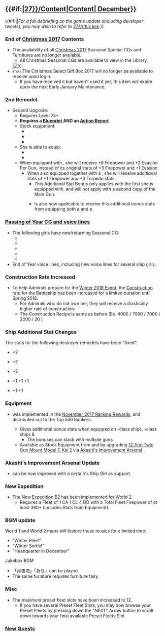 =={{#if:{{{thread|}}}|[[Partials/Updates/2017_December_{{Ordinal|27}}/Content|Content]]|[[Thread:624727|{{Ordinal|27}} December]]}}==
{{#if:{{{thread|}}}||''For a full debriefing on the game update (including developer tweets), you may wish to refer to [[Partials/Updates/2017_December_{{Ordinal|27}}|this link]].''}}
===End of [[Seasonal/Christmas 2017|Christmas 2017]] Contents===
*The availability of all [[Seasonal/Christmas 2017|Christmas 2017]] Seasonal Special CGs and Furnitures are no longer available.
**All Christmas Seasonal CGs are available to view in the Library.
*[[File:Xmas Select Gift Box Icon.png|32px]]The Christmas Select Gift Box 2017 will no longer be available to receive upon login.
**If you have received it but haven't used it yet, this item will expire upon the next Early January Maintenance.
{{clear}}

==={{ShipLink|Naganami}} 2nd Remodel===
{{SeasonalGallery|slideshow=true|Naganami/Kai Ni}}
*Second Upgrade: {{ShipLink|Naganami/Kai Ni}}
**Requires Level 75+
**'''Requires a [[Medal|Blueprint]] AND an [[Action Report]]'''
**Stock equipment:
***{{EquipmentLink|12.7cm Twin Gun Mount Model D Kai 2}}
***{{EquipmentLink|61cm Quadruple (Oxygen) Torpedo Mount}}
***{{EquipmentLink|25mm Twin Autocannon Mount}}
**She is able to equip:
***{{EquipmentLink|Anti-torpedo Bulge (Medium)|New Kanhon Design Anti-torpedo Bulge (Medium)|Arctic Camouflage (+ Arctic Equipment)|text=Medium Anti-Torpedo Bulges}}
***{{EquipmentLink|Fleet Command Facility|Striking Force Fleet Command Facility|text=Command Facilities}}
**When equipped with {{EquipmentLink|12.7cm Twin Gun Mount Model D Kai 2}}, she will receive +6 {{Firepower}} Firepower and +2 {{Evasion}} Evasion Per Gun, instead of its original stats of +3 Firepower and +1 Evasion.
***When also equipped together with a {{EquipmentLink|Type 22 Surface Radar|Type 22 Surface Radar Kai 4|Type 22 Surface Radar Kai 4 (Calibrated Late Model)|Type 33 Surface Radar|text=Surface Radar}}, she will receive additional stats of +1 {{Firepower}} Firepower and +3 {{Torpedo}} Torpedo stats. 
****This Additional Stat Bonus only applies with the first {{EquipmentLink|12.7cm Twin Gun Mount Model D Kai 2}} she is equipped with, and will not apply with a second copy of the Main Gun.
****{{ShipLink|Shimakaze/Kai}} is also now applicable to receive this additional bonus stats from equipping both a {{EquipmentLink|12.7cm Twin Gun Mount Model D Kai 2}} and a {{EquipmentLink|Type 22 Surface Radar|Type 22 Surface Radar Kai 4|Type 22 Surface Radar Kai 4 (Calibrated Late Model)|Type 33 Surface Radar|text=Surface Radar}}.

===[[Seasonal/End of Year 2017|Passing of Year CG and voice lines]]===
{{SeasonalGallery|slideshow=true|Akigumo/End of Year|Kazagumo/End of Year|Tsushima/End of Year|Akebono/End of Year 2015|Mizuho/New Year}}
*The following girls have new/returning Seasonal CG:
**{{ShipLink|Akebono}}
**{{ShipLink|Mizuho}}
**{{new}}{{ShipLink|Akigumo}}
**{{new}}{{ShipLink|Kazagumo}}
**{{new}}{{ShipLink|Tsushima}}
*End of Year voice lines, including new voice lines for several ship girls.
{{clear}}

==={{ShipLink|Musashi}} Construction Rate Increased===
*To help Admirals prepare for the [[Winter 2018 Event]], the [[Construction]] rate for the Battleship {{ShipLink|Musashi}} has been increased for a limited duration until Spring 2018.
**For Admirals who do not own her, they will receive a drastically higher rate of construction.
**The Construction Recipe is same as before (Ex. 4000 {{Fuel}} / 7000 {{Ammo}} / 7000 {{Steel}} / 2000 {{Bauxite}} / 20 {{Devmat}})

===Ship Additional Stat Changes===
The stats for the following destroyer remodels have been "fixed":
*{{ShipLink|Ayanami Kai Ni}} +2{{Firepower}}
*{{ShipLink|Ushio Kai Ni}} +2{{Firepower}}
*{{ShipLink|Shigure Kai Ni}} +2{{Torpedo}}
*{{ShipLink|Hatsushimo Kai Ni}} +1 {{Armor}} +1{{Firepower}} +1{{Torpedo}}
*{{ShipLink|Верный}} +1{{Armor}} +1{{Firepower}}

===Equipment===
*{{EquipmentLink|12.7cm Twin Gun Mount Model D Kai 2}} was implemented in the [[Thread:625230|November 2017 Ranking Rewards]], and distributed out to the Top 500 Rankers.
**Gives additional bonus stats when equipped on {{Class|Kagerou}}-class ships, {{Class|Yuugumo}}-class ships & {{ShipLink|Shimakaze}}
*** The bonuses can stack with multiple guns
**Available as Stock Equipment from {{ShipLink|Naganami/Kai Ni}} and by upgrading [[12.7cm Twin Gun Mount Model C Kai 2]] via [[Akashi's Improvement Arsenal]].

===Akashi's Improvement Arsenal Update===
*{{EquipmentLink|12.7cm Twin Gun Mount Model D Kai 2}} can be now improved with a certain's Ship Girl as support.
{{{!}} class="mw-collapsible mw-collapsed wikitable" style="text-align: center; width:100%;"
! colspan="1" {{!}}{{new}}&{{updated}}Akashi's Improvement Arsenal: Equipment Tables
{{!}}-
{{!}}{{ImprovementTableKai
|!new
|#
|12.7cm Twin Gun Mount Model D Kai 2
|custom_row_new_content = <h3>New Equipment</h3>
}}
{{!}}-
{{!}}{{ImprovementTableKai
|!updated
|#
|12.7cm Twin Gun Mount Model C Kai 2
|custom_row_updated_content = <h3>Updated Equipment</h3>
}}
{{!}}}
{{clear}}

===New Expedition===
*The New [[Expedition]] B2 has been implemented for World 2.
**Requires a Fleet of 1 CA 1 CL 4 DD with a Total Fleet Firepower of at least 360+ (includes Stats from Equipment).

===BGM update===
World 1 and World 2 maps will feature these musics for a limited time: 
*"Winter Fleet"
*"Winter Sortie!"
*"Headquarter in December"
Jukebox BGM
*「月夜海」「祈り」can be played.
*The same furniture requires furniture fairy.

===Misc===
*The maximum preset fleet slots have been increased to 12.
**If you have several Preset Fleet Slots, you may now browse your Preset Fleets by pressing down the "NEXT" Arrow button to scroll down towards your final available Preset Fleets Slot.

===[[Quest|New Quests]]===
{{QuestList|
{{Quest
|ID = A83
|Use_ID = A83
|Title_JP = 精銳「三一駆」第一小隊、抜錨準備!
|Title_EN = Elite「31st Destroyer Division」1st Squadron, Prepare for Launch！
|Requirements = Have {{ShipLink|Naganami/Kai Ni}} as flagship, then put '''only one''' of the following ships into your fleet as escort:
{{ShipLink|Takanami Kai}}, 
{{ShipLink|Okinami Kai}}, 
{{ShipLink|Asashimo Kai}}
|Rewards_RSC = 200 / 200 / 0 / 0
|Rewards_Items = [[File:Instant repair 2.png|30px|link=Tutorial:_FAQ#What_are_buckets.3F]]×2 <br>
'''choice between''' <br/>
{{EquipmentLink|Combat Ration (Special Onigiri)|image=30px}}[[Combat Ration (Special Onigiri)]] x2 <br> '''or''' <br> [[File:Furniture_fairy.png|30px|link=Furniture]][[Furniture|Furniture Fairy]] <br>
|Note = Requires:  (?)<br> Unlocks: [[Quests#B105|B105]]
}}
{{Quest
|ID = Bq6
|Use_ID = Bq6
|Title_JP = 精鋭「三一駆」、鉄底海域に突入せよ！
|Title_EN = Elite「31st Destroyer Division」, Rush into the Iron Bottom Ocean Area!
|Requirements = Sortie a Fleet with {{ShipLink|Naganami/Kai Ni}} as Flagship, with '''at least one''' of either {{ShipLink|Takanami/Kai}}, {{ShipLink|Okinami/Kai}} '''or''' {{ShipLink|Asashimo/Kai}} to [[5-4|World 5-4]] and obtain 2 S-rank victories at the boss node
|Rewards_RSC = 310 / 310 / 0 / 310
|Rewards_Items ='''choice between'''<br>{{EquipmentLink|Type 13 Air Radar|image=30px}}[[Type 13 Air Radar]] x2<br>'''or'''<br>{{EquipmentLink|Type 22 Surface Radar|image=30px}}[[Type 22 Surface Radar]] x2<br>'''or'''<br>{{EquipmentLink|Action Report|image=30px}}[[Action Report]] x1 <br>NEXT<br>
'''choice between''' <br> {{EquipmentLink|New Model Gun Mount Improvement Material|image=30px}}[[New Model Gun Mount Improvement Material]] x1<br> '''or''' <br> [[File:Present box.png|30px|link=Present_Box]][[Present Box|"Present Box"]] x1
|Note = Requires: [[Quest#A83|A83]], ??<br/>Unlocks:
}}
{{Quest
|ID = F68
|Use_ID = F68
|Title_JP =  装備開発力の集中整備
|Title_EN =  Focused Maintenance of Equipment Development Capabilities
|Requirements = Prepare 2400 steel, scrap 3 [[List_of_Main_Guns_by_stats#Medium_Guns|medium guns]], 3 [[List_of_Secondary_Guns_by_stats|secondary guns]], and 1 [[Drum_Canister_(Transport_Use)|Drum Canister (Transport Use)]].
|Rewards_RSC = 0 / 200 / 0 / 0
|Rewards_Items = [[File:Development material.png|30px|link=Construction]] X 7 [[File:Instant repair 2.png|30px|link=Tutorial:_FAQ#What_are_buckets.3F]] X 1
|Note = Requires: [[Quests#F66|F66]], ??<br/> '''Weekly Quest'''
}}
{{Quest
|ID = C14
|Title_JP = 甲型駆逐艦の戦力整備計画
|Title_EN = A-Class Destroyer's Strength Maintenance Plan
|Requirements = Get 3 PvP victories using the first fleet with 2 of {{ShipLink|Hamakaze|Akigumo|Yukikaze|Amatsukaze|Isokaze|Urakaze|Shiranui|Kagerou|Tokitsukaze|Hagikaze|Maikaze|Tanikaze|Hatsukaze|Oyashio|Nowaki|Kuroshio|Arashi|text=Kagerou Class|link_class=Kagerou}}/{{ShipLink|Naganami|Asashimo|Yuugumo|Makigumo|Kiyoshimo|Kazagumo|Hayashimo|Takanami|Fujinami|Okinami|text=Yuugumo Class|link_class=Yuugumo}} Destroyers and then S-Rank the boss nodes on World [[World_2:_南西諸島海域#2-2|2-2]], [[World_2:_南西諸島海域#2-3|2-3]], [[World_2:_南西諸島海域#2-4|2-4]], and [[World_2:_南西諸島海域#2-5|2-5]].
|Rewards_RSC = 0 / 350 / 0 / 350
|Rewards_Items = '''choice between''' <br> {{EquipmentLink|Action Report|image=30px}}[[Action Report]] x1 <br>
'''or'''<br> [[File:Furniture fairy.png|30px|link=Furniture]][[Furniture|Furniture Fairy]], <br>NEXT<br>
'''choice between''' <br> [[File:Instant repair 2.png|30px|link=Tutorial:_FAQ#What_are_buckets.3F]] x5 <br> '''or''' <br> [[File:Combat Ration 145 Full.png|30px|link=Combat Ration]] x2
|Note = Requires: ???
}}
}}